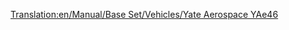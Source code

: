 [[Translation:en/Manual/Base Set/Vehicles/Yate Aerospace YAe46]]

{{nl/Vliegtuig|Name=Yate Aerospace YAe46
|Image=[[File:en/BritishAerospaceBAe46.png|Yate Aerospace YAe46]]
|Cost=32.812 (65,624)
|Speed=947 km/h (592 MPH)
|Annual=3.515 (7,030)
|Designed=1980
|Lifespan=25
|Capacity=80 passagiers & 10 zakken post
|Description=Klein straalvliegtuig voor korte afstand vluchten. Goedkoop en lage onderhoudskosten, waarbij capaciteit opgeofferd wordt. Dit snelle vliegtuig werkt op kleine vliegvelden.
|Real-lifeWikilink=BAe 146
|Real-life=British Aerospace BAe146
}}
